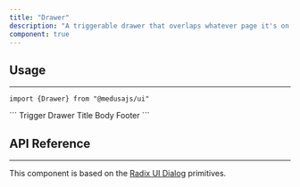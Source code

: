```yaml
---
title: "Drawer"
description: "A triggerable drawer that overlaps whatever page it's on."
component: true
---
```


<ComponentExample name="drawer-demo" />

## Usage

---

<Snippet>```import {Drawer} from "@medusajs/ui"```</Snippet>

<Snippet>
  ```
  <Drawer>
    <Drawer.Trigger>Trigger</Drawer.Trigger>
    <Drawer.Content>
      <Drawer.Header>
        <Drawer.Title>Drawer Title</Drawer.Title>
      </Drawer.Header>
      <Drawer.Body>Body</Drawer.Body>
      <Drawer.Footer>Footer</Drawer.Footer>
    </Drawer.Content>
  </Drawer>
  ```
</Snippet>

## API Reference

---

This component is based on the [Radix UI Dialog]("https://www.radix-ui.com/primitives/docs/components/dialog") primitives.
